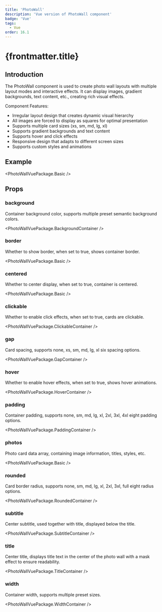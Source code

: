 ```yaml
---
title: 'PhotoWall'
description: 'Vue version of PhotoWall component'
badge: 'Vue'
tags:
  - Vue
order: 16.1
---
```



# {frontmatter.title}

## Introduction

The PhotoWall component is used to create photo wall layouts with multiple layout modes and interactive effects. It can display images, gradient backgrounds, text content, etc., creating rich visual effects.

Component Features:

- Irregular layout design that creates dynamic visual hierarchy
- All images are forced to display as squares for optimal presentation
- Supports multiple card sizes (xs, sm, md, lg, xl)
- Supports gradient backgrounds and text content
- Supports hover and click effects
- Responsive design that adapts to different screen sizes
- Supports custom styles and animations

## Example

<PhotoWallVuePackage.Basic />

## Props

### background

Container background color, supports multiple preset semantic background colors.

<PhotoWallVuePackage.BackgroundContainer />

### border

Whether to show border, when set to true, shows container border.

<PhotoWallVuePackage.Basic />

### centered

Whether to center display, when set to true, container is centered.

<PhotoWallVuePackage.Basic />

### clickable

Whether to enable click effects, when set to true, cards are clickable.

<PhotoWallVuePackage.ClickableContainer />

### gap

Card spacing, supports none, xs, sm, md, lg, xl six spacing options.

<PhotoWallVuePackage.GapContainer />

### hover

Whether to enable hover effects, when set to true, shows hover animations.

<PhotoWallVuePackage.HoverContainer />

### padding

Container padding, supports none, sm, md, lg, xl, 2xl, 3xl, 4xl eight padding options.

<PhotoWallVuePackage.PaddingContainer />

### photos

Photo card data array, containing image information, titles, styles, etc.

<PhotoWallVuePackage.Basic />

### rounded

Card border radius, supports none, sm, md, lg, xl, 2xl, 3xl, full eight radius options.

<PhotoWallVuePackage.RoundedContainer />

### subtitle

Center subtitle, used together with title, displayed below the title.

<PhotoWallVuePackage.SubtitleContainer />

### title

Center title, displays title text in the center of the photo wall with a mask effect to ensure readability.

<PhotoWallVuePackage.TitleContainer />

### width

Container width, supports multiple preset sizes.

<PhotoWallVuePackage.WidthContainer />

